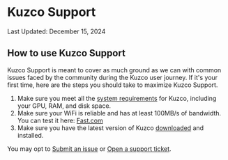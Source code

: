 
# Kuzco Support

<Callout type="warning">
	Last Updated: December 15, 2024
</Callout>

## How to use Kuzco Support

Kuzco Support is meant to cover as much ground as we can with common issues faced by the community during the Kuzco user journey. If it's your first time, here are the steps you should take to maximize Kuzco Support.

1. Make sure you meet all the [system requirements](/hardware) for Kuzco, including your GPU, RAM, and disk space.
3. Make sure your WiFi is reliable and has at least 100MB/s of bandwidth. You can test it here: [Fast.com](https://fast.com/)
2. Make sure you have the latest version of Kuzco [downloaded](https://kuzco.xyz/download) and installed.

You may opt to [Submit an issue](https://github.com/context-labs/kuzco-docs/issues/new?title=Feedback%20for%20“FAQs”&labels=feedback) or [Open a support ticket](https://discord.gg/kuzco).
